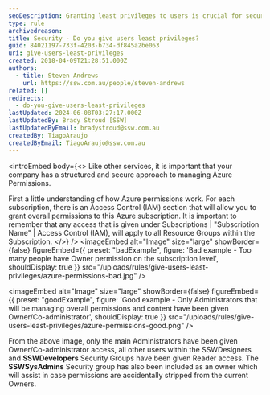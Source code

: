 ```yaml
---
seoDescription: Granting least privileges to users is crucial for securing Azure permissions and preventing unauthorized access.
type: rule
archivedreason:
title: Security - Do you give users least privileges?
guid: 84021197-733f-4203-b734-df845a2be063
uri: give-users-least-privileges
created: 2018-04-09T21:28:51.000Z
authors:
  - title: Steven Andrews
    url: https://ssw.com.au/people/steven-andrews
related: []
redirects:
  - do-you-give-users-least-privileges
lastUpdated: 2024-06-08T03:27:17.000Z
lastUpdatedBy: Brady Stroud [SSW]
lastUpdatedByEmail: bradystroud@ssw.com.au
createdBy: TiagoAraujo
createdByEmail: TiagoAraujo@ssw.com.au
---
```


<introEmbed
  body={<>
Like other services, it is important that your company has a structured and secure approach to managing Azure Permissions.

First a little understanding of how Azure permissions work. For each subscription, there is an Access Control (IAM) section that will allow you to grant overall permissions to this Azure subscription. It is important to remember that any access that is given under Subscriptions | "Subscription Name" | Access Control (IAM), will apply to all Resource Groups within the Subscription.
  </>}
/>
<imageEmbed
  alt="Image"
  size="large"
  showBorder={false}
  figureEmbed={{
    preset: "badExample",
    figure: 'Bad example - Too many people have Owner permission on the subscription level',
    shouldDisplay: true
  }}
  src="/uploads/rules/give-users-least-privileges/azure-permissions-bad.jpg"
/>

<imageEmbed
  alt="Image"
  size="large"
  showBorder={false}
  figureEmbed={{
    preset: "goodExample",
    figure: 'Good example - Only Administrators that will be managing overall permissions and content have been given Owner/Co-administrator',
    shouldDisplay: true
  }}
  src="/uploads/rules/give-users-least-privileges/azure-permissions-good.png"
/>

From the above image, only the main Administrators have been given Owner/Co-administrator access, all other users within the SSWDesigners and **SSWDevelopers** Security Groups have been given Reader access. The **SSWSysAdmins** Security group has also been included as an owner which will assist in case permissions are accidentally stripped from the current Owners.
